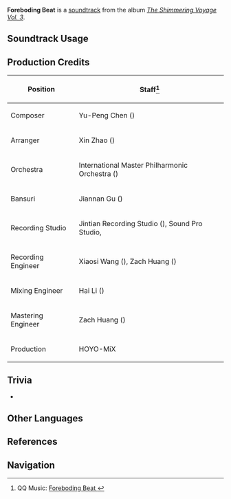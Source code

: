 {{Soundtrack Infobox
|image          = The Shimmering Voyage Vol 3.png
|album          = The Shimmering Voyage Vol. 3
|disc           = 2
|number         = 33
|featured       = 
|featured2      = 
|featured3      = 
|featured_disc  = 
|featured_disc2 = 
|featured_disc3 = 
|youtube_id     = mRXg4aqzbZc
|spotify_id     = 48q386pwroCCfSZxIq5r1Y
|previous       = Note of Calamity
|next           = Unrequited Yearning
}}
'''Foreboding Beat''' is a [[soundtrack]] from the album ''[[The Shimmering Voyage Vol. 3]]''.

==Soundtrack Usage==
{{Soundtrack Usage
|quest    = A Forest of Change//cutscene
|location = 
|domain   = 
}}

==Production Credits==
{| class="wikitable"
! Position
! Staff<ref>QQ Music: [https://y.qq.com/n/ryqq/songDetail/002EVNTa1HGilk Foreboding Beat {{zh|祸兆之律}}]</ref>
|-
! Composer
| Yu-Peng Chen ({{zh|陈致逸}})
|-
! Arranger
| Xin Zhao ({{zh|赵鑫}})
|-
! Orchestra
| International Master Philharmonic Orchestra ({{zh|国际首席爱乐乐团}})
|-
! Bansuri
| Jiannan Gu ({{zh|顾剑楠}})
|-
! Recording Studio
| Jintian Recording Studio ({{zh|金田录音棚}}), Sound Pro Studio, {{Not a Typo|52Hz Studio}}
|-
! Recording Engineer
| Xiaosi Wang ({{zh|王小四}}), Zach Huang ({{zh|黄巍}})
|-
! Mixing Engineer
| Hai Li ({{zh|李海}})
|-
! Mastering Engineer
| Zach Huang ({{zh|黄巍}})
|-
! Production
| HOYO-MiX
|}
<!--
==Gallery==
<gallery>
</gallery>
-->

==Trivia==
* {{Transclude|Elogia Cinerosa|RukkhaLeitmotif|section=1}}

==Other Languages==
{{Other Languages
|en      = Foreboding Beat
|zhs     = 祸兆之律
|zhs_rm  = Huòzhào zhī Lǜ
|zht     = 禍兆之律
|zht_rm  = 
|zh_tl   = 
|ja      = 兇変の律動
|ja_rm   = Kyouhen no Ritsudou
|ja_tl   = Rhythm of Disaster
}}

==References==
{{Reflist}}

==Navigation==
{{Soundtrack Navbox|The Shimmering Voyage|3}}